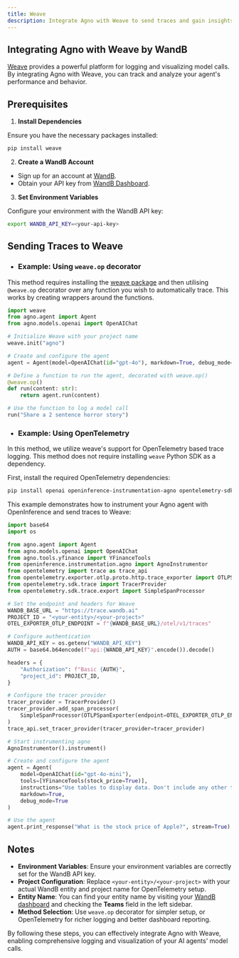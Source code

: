 ```yaml
---
title: Weave
description: Integrate Agno with Weave to send traces and gain insights into your agent's performance.
---
```


## Integrating Agno with Weave by WandB

[Weave](https://weave-docs.wandb.ai/) provides a powerful platform for logging and visualizing model calls. By integrating Agno with Weave, you can track and analyze your agent's performance and behavior.

## Prerequisites

1. **Install Dependencies**

  Ensure you have the necessary packages installed:

  ```bash
  pip install weave
  ```

2. **Create a WandB Account**

  - Sign up for an account at [WandB](https://wandb.ai).
  - Obtain your API key from [WandB Dashboard](https://wandb.ai/authorize).

3. **Set Environment Variables**

  Configure your environment with the WandB API key:

  ```bash
  export WANDB_API_KEY=<your-api-key>
  ```

## Sending Traces to Weave

- ### Example: Using `weave.op` decorator

This method requires installing the [weave package](https://pypi.org/project/weave/) and then utilising `@weave.op` decorator over any function you wish to automatically trace. This works by creating wrappers around the functions.

```python
import weave
from agno.agent import Agent
from agno.models.openai import OpenAIChat

# Initialize Weave with your project name
weave.init("agno")

# Create and configure the agent
agent = Agent(model=OpenAIChat(id="gpt-4o"), markdown=True, debug_mode=True)

# Define a function to run the agent, decorated with weave.op()
@weave.op()
def run(content: str):
    return agent.run(content)

# Use the function to log a model call
run("Share a 2 sentence horror story")
```

- ### Example: Using OpenTelemetry

In this method, we utilize weave's support for OpenTelemetry based trace logging. This method does not require installing `weave` Python SDK as a dependency.

First, install the required OpenTelemetry dependencies:

```bash
pip install openai openinference-instrumentation-agno opentelemetry-sdk opentelemetry-exporter-otlp-proto-http
```

This example demonstrates how to instrument your Agno agent with OpenInference and send traces to Weave:

```python
import base64
import os

from agno.agent import Agent
from agno.models.openai import OpenAIChat
from agno.tools.yfinance import YFinanceTools
from openinference.instrumentation.agno import AgnoInstrumentor
from opentelemetry import trace as trace_api
from opentelemetry.exporter.otlp.proto.http.trace_exporter import OTLPSpanExporter
from opentelemetry.sdk.trace import TracerProvider
from opentelemetry.sdk.trace.export import SimpleSpanProcessor

# Set the endpoint and headers for Weave
WANDB_BASE_URL = "https://trace.wandb.ai"
PROJECT_ID = "<your-entity>/<your-project>"
OTEL_EXPORTER_OTLP_ENDPOINT = f"{WANDB_BASE_URL}/otel/v1/traces"

# Configure authentication
WANDB_API_KEY = os.getenv("WANDB_API_KEY")
AUTH = base64.b64encode(f"api:{WANDB_API_KEY}".encode()).decode()

headers = {
    "Authorization": f"Basic {AUTH}",
    "project_id": PROJECT_ID,
}

# Configure the tracer provider
tracer_provider = TracerProvider()
tracer_provider.add_span_processor(
    SimpleSpanProcessor(OTLPSpanExporter(endpoint=OTEL_EXPORTER_OTLP_ENDPOINT, headers=headers))
)
trace_api.set_tracer_provider(tracer_provider=tracer_provider)

# Start instrumenting agno
AgnoInstrumentor().instrument()

# Create and configure the agent
agent = Agent(
    model=OpenAIChat(id="gpt-4o-mini"),
    tools=[YFinanceTools(stock_price=True)],
    instructions="Use tables to display data. Don't include any other text.",
    markdown=True,
    debug_mode=True
)

# Use the agent
agent.print_response("What is the stock price of Apple?", stream=True)
```

## Notes

- **Environment Variables**: Ensure your environment variables are correctly set for the WandB API key.
- **Project Configuration**: Replace `<your-entity>/<your-project>` with your actual WandB entity and project name for OpenTelemetry setup.
- **Entity Name**: You can find your entity name by visiting your [WandB dashboard](https://wandb.ai/home) and checking the **Teams** field in the left sidebar.
- **Method Selection**: Use `weave.op` decorator for simpler setup, or OpenTelemetry for richer logging and better dashboard reporting.

By following these steps, you can effectively integrate Agno with Weave, enabling comprehensive logging and visualization of your AI agents' model calls.